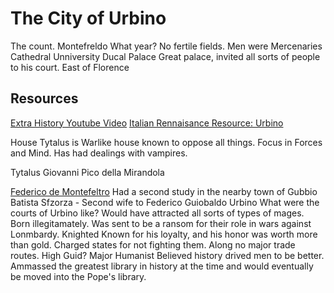 = The City of Urbino =
The count. Montefreldo
What year?
No fertile fields. 
Men were Mercenaries 
Cathedral 
Unniversity
Ducal Palace 
Great palace, invited all sorts of people to his court.
East of Florence

== Resources ==
[[https://www.youtube.com/watch?v=kAfNQ_XiPjQ|Extra History Youtube Video]]
[[http://www.italianrenaissanceresources.com/units/unit-8/essays/urbino/|Italian Rennaisance Resource: Urbino]]


House Tytalus is Warlike house known to oppose all things. Focus in Forces and Mind.
Has had dealings with vampires.

Tytalus 
Giovanni Pico della Mirandola

[[Federico de Montefeltro]]
Had a second study in the nearby town of Gubbio
Batista Sfzorza - Second wife to Federico
Guiobaldo Urbino
What were the courts of Urbino like? Would have attracted all sorts of types of mages.
Born illegitamately.
Was sent to be a ransom for their role in wars against Lonmbardy.
Knighted 
Known for his loyalty, and his honor was worth more than gold.
Charged states for not fighting them.
Along no major trade routes. High Guid?
Major Humanist
Believed history drived men to be better.
Ammassed the greatest library in history at the time and would eventually be moved into the Pope's library.
